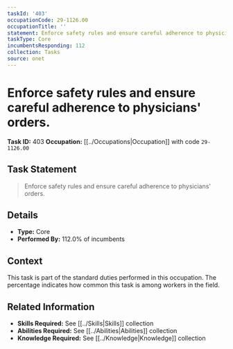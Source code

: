 ```yaml
---
taskId: '403'
occupationCode: 29-1126.00
occupationTitle: ''
statement: Enforce safety rules and ensure careful adherence to physicians' orders.
taskType: Core
incumbentsResponding: 112
collection: Tasks
source: onet
---
```

# Enforce safety rules and ensure careful adherence to physicians' orders.

**Task ID:** 403
**Occupation:** [[../Occupations|Occupation]] with code `29-1126.00`

## Task Statement

> Enforce safety rules and ensure careful adherence to physicians' orders.

## Details

- **Type:** Core
- **Performed By:** 112.0% of incumbents

## Context

This task is part of the standard duties performed in this occupation. The percentage indicates how common this task is among workers in the field.

## Related Information

- **Skills Required:** See [[../Skills|Skills]] collection
- **Abilities Required:** See [[../Abilities|Abilities]] collection
- **Knowledge Required:** See [[../Knowledge|Knowledge]] collection
